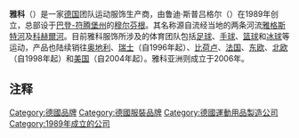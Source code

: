 {{Infobox company
| company_name     = 雅科
| company_name_en  = JAKO AG
| company_logo     = [[File:Jako_logo.svg|200px]]
| company_type     = [[股份公司|股份公司]]
| foundation       = 1989年11月1日
| location         = {{GER}}[[穆尔芬根|穆尔芬根]]
| key_people        = 鲁迪·斯普吕格尔（主席）
| products         = 运动服饰
| revenue          = 6,060万欧元（2009年）<ref name="EB">Vgl.: Bundesministerium der Justiz: [https://www.ebundesanzeiger.de/ebanzwww/wexsservlet?session.sessionid=56ba7b11fba251a2974ec132c10c7bd5&page.navid=detailsearchlisttodetailsearchdetail&fts_search_list.selected=473adc84dc922b01&fts_search_list.destHistoryId=50818 Jahresabschluss zum Geschäftsjahr vom 01.01.2009 bis zum 31.12.2009], 21. Februar 2011, abgerufen am 2. Oktober 2011</ref>
| net_income       = 3,260万欧元（2009年）<ref name="EB"/>
| num_employees    = 160人<ref>[http://jako.de/jako_site_germany/advantage_jako/presse Pressemitteilung (abgerufen am 4. September 2009)]</ref>
| homepage         = [http://www.jako.de/ jako.de]
}}

'''雅科'''（{{lang-de|'''JAKO'''}}）是一家[[德国|德国]]团队运动服饰生产商，由鲁迪·斯普吕格尔（{{lang|de|Rudi Sprügel}}）在1989年创立，总部设于[[巴登-符腾堡州|巴登-符腾堡州]]的[[穆尔芬根|穆尔芬根]]。其名称源自流经当地的两条河流[[雅格斯特河|雅格斯特河]]及[[科赫爾河|科赫爾河]]。目前雅科服饰所涉及的体育团队包括[[足球|足球]]、[[手球|手球]]、[[篮球|篮球]]和[[冰球|冰球]]等运动，产品也陆续销往[[奥地利|奥地利]]、[[瑞士|瑞士]]（自1996年起）、[[比荷卢|比荷卢]]、[[法国|法国]]、[[东欧|东欧]]、[[北欧|北欧]]（自1998年起）和[[美国|美国]]（自2004年起）。雅科亚洲则成立于2006年。

==注释==
{{reflist}}

{{体育用品品牌}}
[[Category:德國品牌|Category:德國品牌]]
[[Category:德國服裝品牌|Category:德國服裝品牌]]
[[Category:德國運動用品製造公司|Category:德國運動用品製造公司]]
[[Category:1989年成立的公司|Category:1989年成立的公司]]